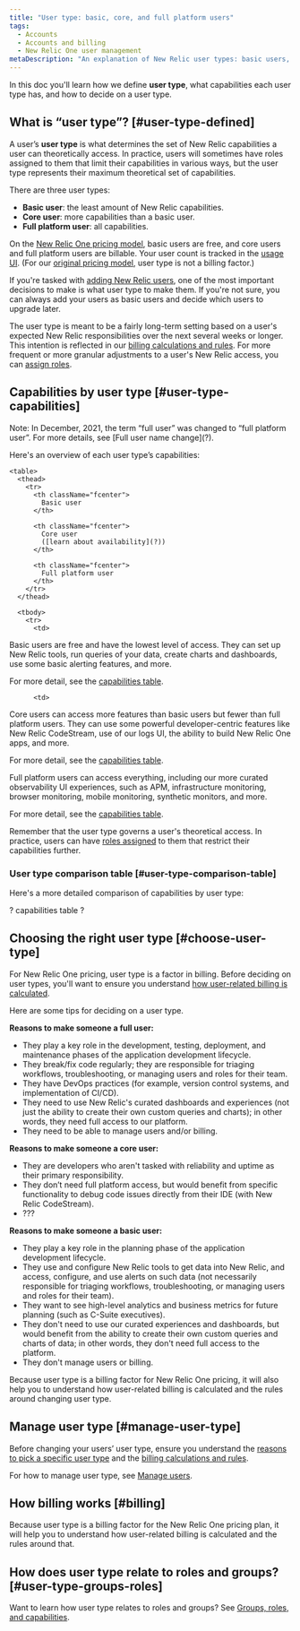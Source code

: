 ```yaml
---
title: "User type: basic, core, and full platform users"
tags:
  - Accounts
  - Accounts and billing
  - New Relic One user management
metaDescription: "An explanation of New Relic user types: basic users, core users, and full platform users."
---
```


In this doc you'll learn how we define **user type**, what capabilities each user type has, and how to decide on a user type. 

## What is “user type”? [#user-type-defined]

A user’s **user type** is what determines the set of New Relic capabilities a user can theoretically access. In practice, users will sometimes have roles assigned to them that limit their capabilities in various ways, but the user type represents their maximum theoretical set of capabilities. 

There are three user types:

* **Basic user**: the least amount of New Relic capabilities.
* **Core user**: more capabilities than a basic user. 
* **Full platform user**: all capabilities. 
 
On the [New Relic One pricing model](/docs/accounts/accounts-billing/new-relic-one-pricing-billing/new-relic-one-pricing-billing), basic users are free, and core users and full platform users are billable. Your user count is tracked in the [usage UI](/docs/accounts/accounts-billing/general-account-settings/introduction-account-settings/#pricing). (For our [original pricing model](/docs/accounts/original-accounts-billing/product-pricing/product-based-pricing), user type is not a billing factor.)
 
If you're tasked with [adding New Relic users](?), one of the most important decisions to make is what user type to make them. If you're not sure, you can always add your users as basic users and decide which users to upgrade later. 
 
The user type is meant to be a fairly long-term setting based on a user's expected New Relic responsibilities over the next several weeks or longer. This intention is reflected in our [billing calculations and rules](?). For more frequent or more granular adjustments to a user's New Relic access, you can [assign roles](?). 

## Capabilities by user type [#user-type-capabilities]
<Callout variant="important">
Note: In December, 2021, the term “full user” was changed to “full platform user”. For more details, see [Full user name change](?).
</Callout>

Here's an overview of each user type’s capabilities: 

    <table>
      <thead>
        <tr>
          <th className="fcenter">
            Basic user
          </th>

          <th className="fcenter">
            Core user
            ([learn about availability](?))
          </th>

          <th className="fcenter">
            Full platform user
          </th>
        </tr>
      </thead>

      <tbody>
        <tr>
          <td>
Basic users are free and have the lowest level of access. They can set up New Relic tools, run queries of your data, create charts and dashboards, use some basic alerting features, and more. 

For more detail, see the [capabilities table](#user-type-comparison-table). 
          </td>

          <td>
Core users can access more features than basic users but fewer than full platform users. They can use some powerful developer-centric features like New Relic CodeStream, use of our logs UI, the ability to build New Relic One apps, and more. 

For more detail, see the [capabilities table](#user-type-comparison-table).
</td>
          <td>
Full platform users can access everything, including our more curated observability UI experiences, such as APM, infrastructure monitoring, browser monitoring, mobile monitoring, synthetic monitors, and more.

For more detail, see the [capabilities table](#user-type-comparison-table).
</td>
        </tr>
</tbody>
</table>

Remember that the user type governs a user's theoretical access. In practice, users can have [roles assigned](?) to them that restrict their capabilities further.

### User type comparison table [#user-type-comparison-table]

Here's a more detailed comparison of capabilities by user type: 

? capabilities table  ? 

## Choosing the right user type [#choose-user-type]

For New Relic One pricing, user type is a factor in billing. Before deciding on user types, you'll want to ensure you understand [how user-related billing is calculated](?).

Here are some tips for deciding on a user type. 

**Reasons to make someone a full user:**

* They play a key role in the development, testing, deployment, and maintenance phases of the application development lifecycle.
* They break/fix code regularly; they are responsible for triaging workflows, troubleshooting, or managing users and roles for their team.
* They have DevOps practices (for example, version control systems, and implementation of CI/CD).
* They need to use New Relic's curated dashboards and experiences (not just the ability to create their own custom queries and charts); in other words, they need full access to our platform.
* They need to be able to manage users and/or billing.

**Reasons to make someone a core user:** 

* They are developers who aren't tasked with reliability and uptime as their primary responsibility.
* They don’t need full platform access, but would benefit from specific functionality to debug code issues directly from their IDE (with New Relic CodeStream). 
* ??? 

**Reasons to make someone a basic user:**

* They play a key role in the planning phase of the application development lifecycle.
* They use and configure New Relic tools to get data into New Relic, and access, configure, and use alerts on such data (not necessarily responsible for triaging workflows, troubleshooting, or managing users and roles for their team).
* They want to see high-level analytics and business metrics for future planning (such as C-Suite executives).
* They don't need to use our curated experiences and dashboards, but would benefit from the ability to create their own custom queries and charts of data; in other words, they don't need full access to the platform.
* They don't manage users or billing. 

Because user type is a billing factor for New Relic One pricing, it will also help you to understand how user-related billing is calculated and the rules around changing user type. 

## Manage user type [#manage-user-type]

Before changing your users’ user type, ensure you understand the [reasons to pick a specific user type](#choose-user-type) and the [billing calculations and rules](?). 
 
For how to manage user type, see [Manage users](?).

## How billing works [#billing]

Because user type is a billing factor for the New Relic One pricing plan, it will help you to understand how user-related billing is calculated and the rules around that. 

## How does user type relate to roles and groups? [#user-type-groups-roles]

Want to learn how user type relates to roles and groups? See [Groups, roles, and capabilities](?).

